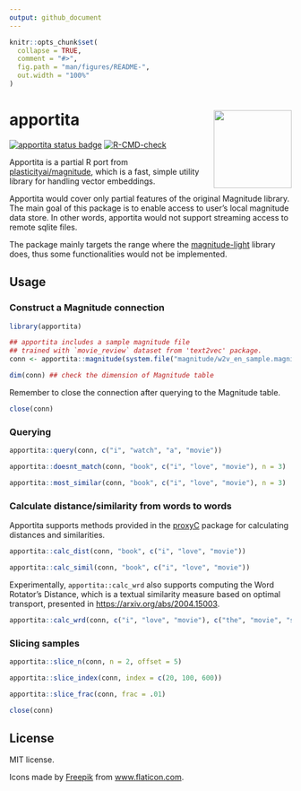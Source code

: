 ```yaml
---
output: github_document
---
```


<!-- README.md is generated from README.Rmd. Please edit that file -->

```r
knitr::opts_chunk$set(
  collapse = TRUE,
  comment = "#>",
  fig.path = "man/figures/README-",
  out.width = "100%"
)
```

# apportita <a href='https://paithiov909.github.io/apportita'><img src='man/figures/logo.png' align="right" height="139" /></a>

<!-- badges: start -->
[![apportita status badge](https://paithiov909.r-universe.dev/badges/apportita)](https://paithiov909.r-universe.dev)
[![R-CMD-check](https://github.com/paithiov909/apportita/workflows/R-CMD-check/badge.svg)](https://github.com/paithiov909/apportita/actions)
<!-- badges: end -->

Apportita is a partial R port from [plasticityai/magnitude](https://github.com/plasticityai/magnitude), which is a fast, simple utility library for handling vector embeddings.

Apportita would cover only partial features of the original Magnitude library. The main goal of this package is to enable access to user's local magnitude data store.
In other words, apportita would not support streaming access to remote sqlite files.

The package mainly targets the range where the [magnitude-light](https://github.com/davebulaval/magnitude-light) library does, thus some functionalities would not be implemented.

## Usage

### Construct a Magnitude connection

```r
library(apportita)

## apportita includes a sample magnitude file
## trained with `movie_review` dataset from 'text2vec' package.
conn <- apportita::magnitude(system.file("magnitude/w2v_en_sample.magnitude", package = "apportita"))

dim(conn) ## check the dimension of Magnitude table
```

Remember to close the connection after querying to the Magnitude table.

```r
close(conn)
```

### Querying

```r
apportita::query(conn, c("i", "watch", "a", "movie"))

apportita::doesnt_match(conn, "book", c("i", "love", "movie"), n = 3)

apportita::most_similar(conn, "book", c("i", "love", "movie"), n = 3)
```

### Calculate distance/similarity from words to words

Apportita supports methods provided in the [proxyC](https://github.com/koheiw/proxyC) package for calculating distances and similarities.

```r
apportita::calc_dist(conn, "book", c("i", "love", "movie"))

apportita::calc_simil(conn, "book", c("i", "love", "movie"))
```

Experimentally, `apportita::calc_wrd` also supports computing the Word Rotator's Distance, which is a textual similarity measure based on optimal transport, presented in <https://arxiv.org/abs/2004.15003>.

```r
apportita::calc_wrd(conn, c("i", "love", "movie"), c("the", "movie", "shows", "blue", "sky"))
```

### Slicing samples

```r
apportita::slice_n(conn, n = 2, offset = 5)

apportita::slice_index(conn, index = c(20, 100, 600))

apportita::slice_frac(conn, frac = .01)
```

```r
close(conn)
```

## License

MIT license.

Icons made by [Freepik](https://www.freepik.com) from
[www.flaticon.com](https://www.flaticon.com/).
